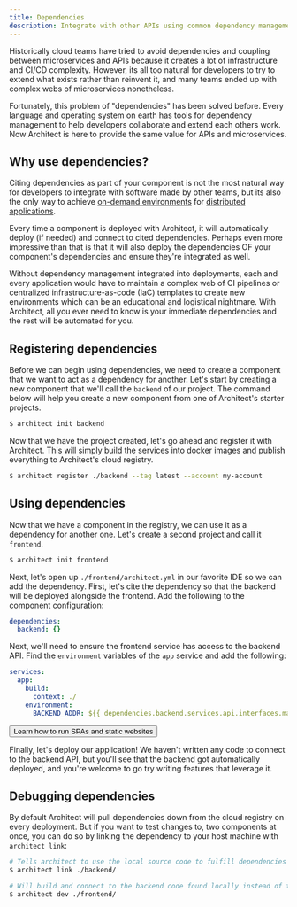 ```yaml
---
title: Dependencies
description: Integrate with other APIs using common dependency management tactics
---
```



Historically cloud teams have tried to avoid dependencies and coupling between microservices and
APIs because it creates a lot of infrastructure and CI/CD complexity. However, its all too natural
for developers to try to extend what exists rather than reinvent it, and many teams ended up with
complex webs of microservices nonetheless.

Fortunately, this problem of "dependencies" has been solved before. Every language and operating
system on earth has tools for dependency management to help developers collaborate and extend each
others work. Now Architect is here to provide the same value for APIs and microservices.

## Why use dependencies?

Citing dependencies as part of your component is not the most natural way for developers to
integrate with software made by other teams, but its also the only way to achieve
[on-demand environments](/environments/pull-request) for
[distributed applications](/architecture/microservices).

Every time a component is deployed with Architect, it will automatically deploy (if needed) and
connect to cited dependencies. Perhaps even more impressive than that is that it will also deploy
the dependencies OF your component's dependencies and ensure they're integrated as well.

Without dependency management integrated into deployments, each and every application would have to
maintain a complex web of CI pipelines or centralized infrastructure-as-code (IaC) templates to
create new environments which can be an educational and logistical nightmare. With Architect, all
you ever need to know is your immediate dependencies and the rest will be automated for you.

## Registering dependencies

Before we can begin using dependencies, we need to create a component that we want to act as a
dependency for another. Let's start by creating a new component that we'll call the `backend` of our
project. The command below will help you create a new component from one of Architect's starter
projects.

```sh
$ architect init backend
```

Now that we have the project created, let's go ahead and register it with Architect. This will
simply build the services into docker images and publish everything to Architect's cloud registry.

```sh
$ architect register ./backend --tag latest --account my-account
```

## Using dependencies

Now that we have a component in the registry, we can use it as a dependency for another one. Let's
create a second project and call it `frontend`.

```sh
$ architect init frontend
```

Next, let's open up `./frontend/architect.yml` in our favorite IDE so we can add the dependency.
First, let's cite the dependency so that the backend will be deployed alongside the frontend. Add
the following to the component configuration:

```yaml architect.yml
dependencies:
  backend: {}
```

Next, we'll need to ensure the frontend service has access to the backend API. Find the
`environment` variables of the `app` service and add the following:

```yaml architect.yml
services:
  app:
    build:
      context: ./
    environment:
      BACKEND_ADDR: ${{ dependencies.backend.services.api.interfaces.main.url }}
```

<Button href="/architecture/static-websites" size="xl" color="slate-blue">
  Learn how to run SPAs and static websites
</Button>

Finally, let's deploy our application! We haven't written any code to connect to the backend API,
but you'll see that the backend got automatically deployed, and you're welcome to go try writing
features that leverage it.

## Debugging dependencies

By default Architect will pull dependencies down from the cloud registry on every deployment. But if
you want to test changes to, two components at once, you can do so by linking the dependency to your
host machine with `architect link`:

```sh
# Tells architect to use the local source code to fulfill dependencies on the `backend`
$ architect link ./backend/

# Will build and connect to the backend code found locally instead of the docker images pulled from Architect Cloud
$ architect dev ./frontend/
```
